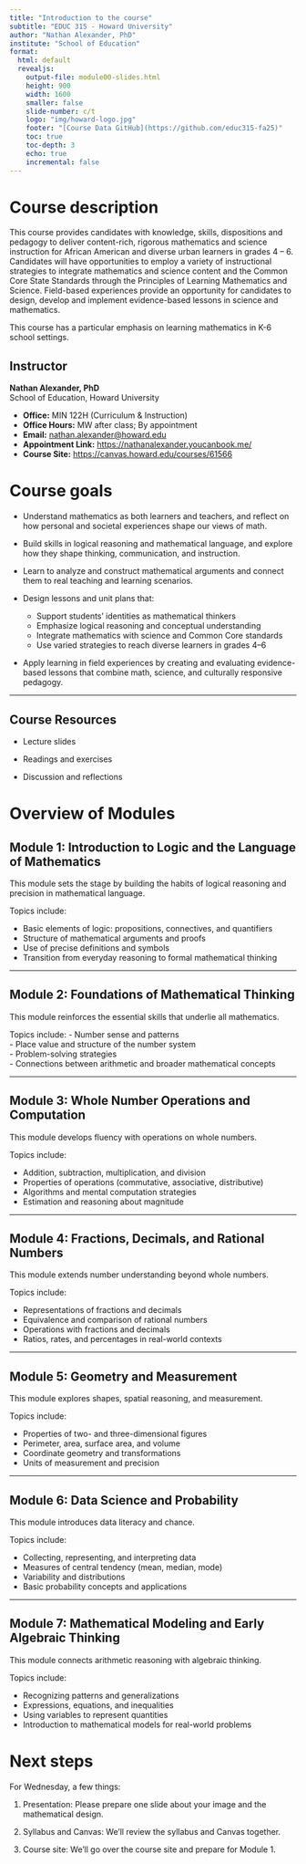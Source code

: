 ```yaml
---
title: "Introduction to the course"
subtitle: "EDUC 315 - Howard University"
author: "Nathan Alexander, PhD"
institute: "School of Education"
format: 
  html: default
  revealjs:
    output-file: module00-slides.html
    height: 900
    width: 1600
    smaller: false
    slide-number: c/t
    logo: "img/howard-logo.jpg"
    footer: "[Course Data GitHub](https://github.com/educ315-fa25)"
    toc: true
    toc-depth: 3
    echo: true
    incremental: false
---
```


# Course description

This course provides candidates with knowledge, skills, dispositions and pedagogy to deliver content-rich, rigorous mathematics and science instruction for African American and diverse urban learners in grades 4 – 6. Candidates will have opportunities to employ a variety of instructional strategies to integrate mathematics and science content and the Common Core State Standards through the Principles of Learning Mathematics and Science. Field-based experiences provide an opportunity for candidates to design, develop and implement evidence-based lessons in science and mathematics.

This course has a particular emphasis on learning mathematics in K-6 school settings.

## Instructor

**Nathan Alexander, PhD**  
School of Education, Howard University  

- **Office:** MIN 122H (Curriculum & Instruction)  
- **Office Hours:** MW after class; By appointment  
- **Email:** [nathan.alexander@howard.edu](mailto:nathan.alexander@howard.edu)  
- **Appointment Link:** [https://nathanalexander.youcanbook.me/](https://nathanalexander.youcanbook.me/)  
- **Course Site:** [https://canvas.howard.edu/courses/61566](https://canvas.howard.edu/courses/61566)  


# Course goals

- Understand mathematics as both learners and teachers, and reflect on how personal and societal experiences shape our views of math.

- Build skills in logical reasoning and mathematical language, and explore how they shape thinking, communication, and instruction.  

- Learn to analyze and construct mathematical arguments and connect them to real teaching and learning scenarios.  

- Design lessons and unit plans that:  
  - Support students’ identities as mathematical thinkers  
  - Emphasize logical reasoning and conceptual understanding  
  - Integrate mathematics with science and Common Core standards  
  - Use varied strategies to reach diverse learners in grades 4–6  
  
- Apply learning in field experiences by creating and evaluating evidence-based lessons that combine math, science, and culturally responsive pedagogy.  

---

## Course Resources

- Lecture slides  

- Readings and exercises  

- Discussion and reflections  

# Overview of Modules

## Module 1: Introduction to Logic and the Language of Mathematics
This module sets the stage by building the habits of logical reasoning and precision in mathematical language.

Topics include:

- Basic elements of logic: propositions, connectives, and quantifiers  
- Structure of mathematical arguments and proofs  
- Use of precise definitions and symbols  
- Transition from everyday reasoning to formal mathematical thinking  

---

## Module 2: Foundations of Mathematical Thinking

This module reinforces the essential skills that underlie all mathematics.  

Topics include:
- Number sense and patterns  
- Place value and structure of the number system  
- Problem-solving strategies  
- Connections between arithmetic and broader mathematical concepts  

---

## Module 3: Whole Number Operations and Computation

This module develops fluency with operations on whole numbers.  

Topics include:

- Addition, subtraction, multiplication, and division  
- Properties of operations (commutative, associative, distributive)  
- Algorithms and mental computation strategies  
- Estimation and reasoning about magnitude  

---

## Module 4: Fractions, Decimals, and Rational Numbers

This module extends number understanding beyond whole numbers.  

Topics include:

- Representations of fractions and decimals  
- Equivalence and comparison of rational numbers  
- Operations with fractions and decimals  
- Ratios, rates, and percentages in real-world contexts  

---

## Module 5: Geometry and Measurement

This module explores shapes, spatial reasoning, and measurement. 

Topics include:

- Properties of two- and three-dimensional figures  
- Perimeter, area, surface area, and volume  
- Coordinate geometry and transformations  
- Units of measurement and precision  

---

## Module 6: Data Science and Probability

This module introduces data literacy and chance.

Topics include:

- Collecting, representing, and interpreting data  
- Measures of central tendency (mean, median, mode)  
- Variability and distributions  
- Basic probability concepts and applications  

---

## Module 7: Mathematical Modeling and Early Algebraic Thinking

This module connects arithmetic reasoning with algebraic thinking.  

Topics include:

- Recognizing patterns and generalizations  
- Expressions, equations, and inequalities  
- Using variables to represent quantities  
- Introduction to mathematical models for real-world problems  


# Next steps

For Wednesday, a few things:

1. Presentation: Please prepare one slide about your image and the mathematical design.

2. Syllabus and Canvas: We'll review the syllabus and Canvas together.

3. Course site: We'll go over the course site and prepare for Module 1.